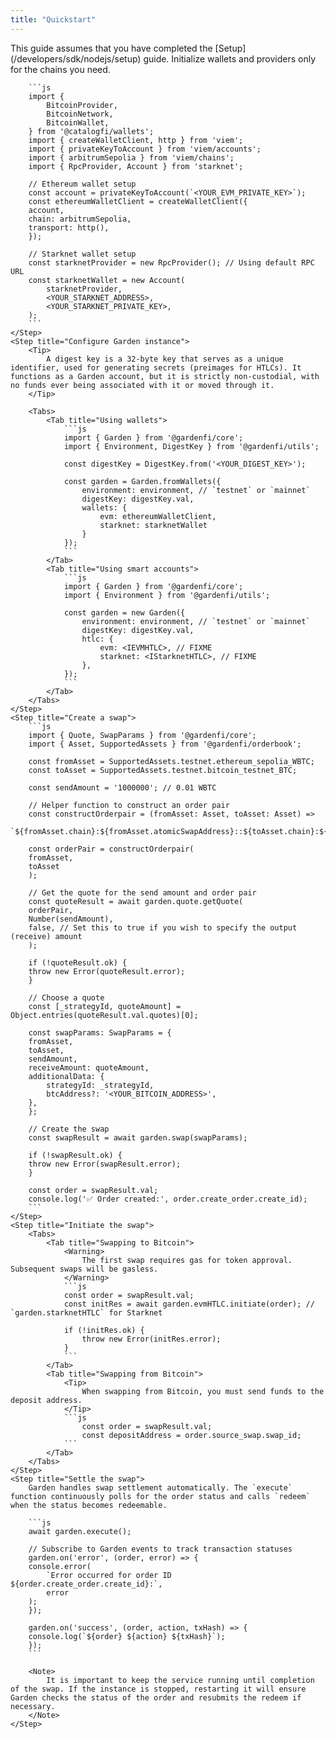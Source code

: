 ```yaml
---
title: "Quickstart"
---
```


<Steps>
    <Step title="Prerequistes">
        This guide assumes that you have completed the [Setup](/developers/sdk/nodejs/setup) guide.
    </Step>
    <Step title="Initialize wallets and providers">
        <Tip>
            Initialize wallets and providers only for the chains you need.
        </Tip>

        ```js
        import {
            BitcoinProvider,
            BitcoinNetwork,
            BitcoinWallet,
        } from '@catalogfi/wallets';
        import { createWalletClient, http } from 'viem';
        import { privateKeyToAccount } from 'viem/accounts';
        import { arbitrumSepolia } from 'viem/chains';
        import { RpcProvider, Account } from 'starknet';

        // Ethereum wallet setup
        const account = privateKeyToAccount(`<YOUR_EVM_PRIVATE_KEY>`);
        const ethereumWalletClient = createWalletClient({
        account,
        chain: arbitrumSepolia,
        transport: http(),
        });

        // Starknet wallet setup
        const starknetProvider = new RpcProvider(); // Using default RPC URL
        const starknetWallet = new Account(
            starknetProvider,
            <YOUR_STARKNET_ADDRESS>,
            <YOUR_STARKNET_PRIVATE_KEY>,
        );
        ```
    </Step>
    <Step title="Configure Garden instance">
        <Tip>
            A digest key is a 32-byte key that serves as a unique identifier, used for generating secrets (preimages for HTLCs). It functions as a Garden account, but it is strictly non-custodial, with no funds ever being associated with it or moved through it.
        </Tip>

        <Tabs>
            <Tab title="Using wallets">
                ```js
                import { Garden } from '@gardenfi/core';
                import { Environment, DigestKey } from '@gardenfi/utils';

                const digestKey = DigestKey.from('<YOUR_DIGEST_KEY>');

                const garden = Garden.fromWallets({
                    environment: environment, // `testnet` or `mainnet`
                    digestKey: digestKey.val,
                    wallets: {
                        evm: ethereumWalletClient,
                        starknet: starknetWallet
                    }
                });
                ```
            </Tab>
            <Tab title="Using smart accounts">
                ```js
                import { Garden } from '@gardenfi/core';
                import { Environment } from '@gardenfi/utils';

                const garden = new Garden({
                    environment: environment, // `testnet` or `mainnet`
                    digestKey: digestKey.val,
                    htlc: {
                        evm: <IEVMHTLC>, // FIXME
                        starknet: <IStarknetHTLC>, // FIXME
                    },
                });
                ```
            </Tab>
        </Tabs>
    </Step>
    <Step title="Create a swap">
        ```js
        import { Quote, SwapParams } from '@gardenfi/core';
        import { Asset, SupportedAssets } from '@gardenfi/orderbook';

        const fromAsset = SupportedAssets.testnet.ethereum_sepolia_WBTC;
        const toAsset = SupportedAssets.testnet.bitcoin_testnet_BTC;

        const sendAmount = '1000000'; // 0.01 WBTC

        // Helper function to construct an order pair
        const constructOrderpair = (fromAsset: Asset, toAsset: Asset) =>
        `${fromAsset.chain}:${fromAsset.atomicSwapAddress}::${toAsset.chain}:${toAsset.atomicSwapAddress}`;

        const orderPair = constructOrderpair(
        fromAsset,
        toAsset
        );

        // Get the quote for the send amount and order pair
        const quoteResult = await garden.quote.getQuote(
        orderPair,
        Number(sendAmount),
        false, // Set this to true if you wish to specify the output (receive) amount
        );

        if (!quoteResult.ok) {
        throw new Error(quoteResult.error);
        }

        // Choose a quote
        const [_strategyId, quoteAmount] = Object.entries(quoteResult.val.quotes)[0];

        const swapParams: SwapParams = {
        fromAsset,
        toAsset,
        sendAmount,
        receiveAmount: quoteAmount,
        additionalData: {
            strategyId: _strategyId,
            btcAddress?: '<YOUR_BITCOIN_ADDRESS>',
        },
        };

        // Create the swap
        const swapResult = await garden.swap(swapParams);

        if (!swapResult.ok) {
        throw new Error(swapResult.error);
        }

        const order = swapResult.val;
        console.log('✅ Order created:', order.create_order.create_id);
        ```
    </Step>
    <Step title="Initiate the swap">
        <Tabs>
            <Tab title="Swapping to Bitcoin">
                <Warning>
                    The first swap requires gas for token approval. Subsequent swaps will be gasless.
                </Warning>
                ```js
                const order = swapResult.val;
                const initRes = await garden.evmHTLC.initiate(order); // `garden.starknetHTLC` for Starknet

                if (!initRes.ok) {
                    throw new Error(initRes.error);
                }
                ```
            </Tab>
            <Tab title="Swapping from Bitcoin">
                <Tip>
                    When swapping from Bitcoin, you must send funds to the deposit address.
                </Tip>
                ```js
                    const order = swapResult.val;
                    const depositAddress = order.source_swap.swap_id;
                ```
            </Tab>
        </Tabs>
    </Step>
    <Step title="Settle the swap">
        Garden handles swap settlement automatically. The `execute` function continuously polls for the order status and calls `redeem` when the status becomes redeemable.

        ```js
        await garden.execute();

        // Subscribe to Garden events to track transaction statuses
        garden.on('error', (order, error) => {
        console.error(
            `Error occurred for order ID ${order.create_order.create_id}:`,
            error
        );
        });

        garden.on('success', (order, action, txHash) => {
        console.log(`${order} ${action} ${txHash}`);
        });
        ```

        <Note>
            It is important to keep the service running until completion of the swap. If the instance is stopped, restarting it will ensure Garden checks the status of the order and resubmits the redeem if necessary.
        </Note>
    </Step>
</Steps>
